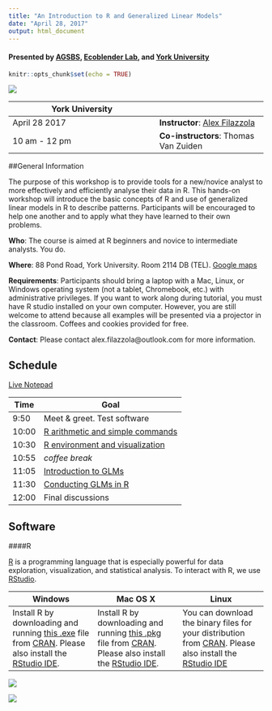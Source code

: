 ```yaml
---
title: "An Introduction to R and Generalized Linear Models"
date: "April 28, 2017"
output: html_document
---
```

#### Presented by [AGSBS](http://agsbs.yugsa.ca/), [Ecoblender Lab](http://www.ecoblender.org/), and [York University](http://www.yorku.ca/index.html)
```r
knitr::opts_chunk$set(echo = TRUE)
```

<div style="width:500px; height=350px">
![](images/alex.jpg)
</div>

York University | 
----------------|------------
April 28 2017   | **Instructor**: [Alex Filazzola](http://www.filazzola.info)
10 am - 12 pm   | **Co-instructors**: Thomas Van Zuiden

##General Information

The purpose of this workshop is to provide tools for a new/novice analyst to more effectively and efficiently analyse their data in R. This hands-on workshop will introduce the basic concepts of R and use of generalized linear models in R to describe patterns. Participants will be encouraged to help one another and to apply what they have learned to their own problems.

**Who**: The course is aimed at R beginners and novice to intermediate analysts. You do.

**Where**: 88 Pond Road, York University. Room 2114 DB (TEL). [Google maps](https://goo.gl/maps/fLeskquHNZs)

**Requirements**: Participants should bring a laptop with a Mac, Linux, or Windows operating system (not a tablet, Chromebook, etc.) with administrative privileges. If you want to work along during tutorial, you must have R studio installed on your own computer. However, you are still welcome to attend because all examples will be presented via a projector in the classroom. Coffees and cookies provided for free. 

**Contact**: Please contact alex.filazzola@outlook.com for more information.

## Schedule

[Live Notepad](https://docs.google.com/document/d/18RSBJ709HMAbzjhcPiq7dvkRRGxe41MrIdj-hq7KkpU/edit?usp=sharing)

Time   | Goal
-------|------------
9:50   | Meet & greet. Test software
10:00  | [R arithmetic and simple commands](R.basics//r.basics.html)
10:30  | [R environment and visualization](R.basics//r.basics.html)
10:55  | *coffee break*
11:05  | [Introduction to GLMs](GLM.intro//GLM.intro.html)
11:30  | [Conducting GLMs in R](GLM.intro//GLM.intro.html)
12:00  | Final discussions


## Software

####R

[R](http://www.r-project.org/) is a programming language that is especially powerful for data exploration, visualization, and statistical analysis. To interact with R, we use [RStudio](http://www.rstudio.com/).



Windows        |   Mac OS  X   |      Linux
---------------|---------------|---------------
Install R by downloading and running [this .exe](http://cran.r-project.org/bin/windows/base/release.htm) file from [CRAN](http://cran.r-project.org/index.html). Please also install the [RStudio IDE](http://www.rstudio.com/ide/download/desktop).| Install R by downloading and running [this .pkg](http://cran.r-project.org/bin/macosx/R-latest.pkg) file from [CRAN](http://cran.r-project.org/index.html). Please also install the [RStudio IDE](http://www.rstudio.com/ide/download/desktop).|You can download the binary files for your distribution from [CRAN](http://cran.r-project.org/index.html). Please also install the [RStudio IDE](http://www.rstudio.com/ide/download/desktop)

<div style="width:200px; height=200px">
![](images/yorku.logo.jpg)
</div>
<div style="width:300px; height=120px">
![](images/agsbs.logo.png)
</div>


